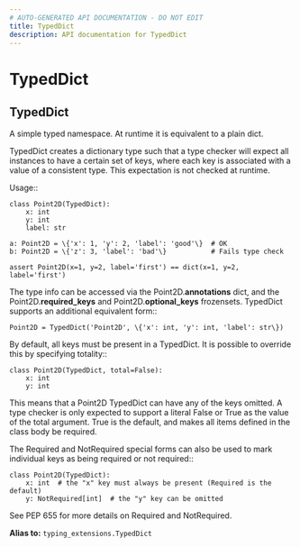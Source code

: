 ```yaml
---
# AUTO-GENERATED API DOCUMENTATION - DO NOT EDIT
title: TypedDict
description: API documentation for TypedDict
---
```


# TypedDict

## <ApiType type="Alias" path="prompt_templates/dynamic_config/TypedDict" symbolName="TypedDict" /> TypedDict

A simple typed namespace. At runtime it is equivalent to a plain dict.

TypedDict creates a dictionary type such that a type checker will expect all
instances to have a certain set of keys, where each key is
associated with a value of a consistent type. This expectation
is not checked at runtime.

Usage::

    class Point2D(TypedDict):
        x: int
        y: int
        label: str

    a: Point2D = \{'x': 1, 'y': 2, 'label': 'good'\}  # OK
    b: Point2D = \{'z': 3, 'label': 'bad'\}           # Fails type check

    assert Point2D(x=1, y=2, label='first') == dict(x=1, y=2, label='first')

The type info can be accessed via the Point2D.__annotations__ dict, and
the Point2D.__required_keys__ and Point2D.__optional_keys__ frozensets.
TypedDict supports an additional equivalent form::

    Point2D = TypedDict('Point2D', \{'x': int, 'y': int, 'label': str\})

By default, all keys must be present in a TypedDict. It is possible
to override this by specifying totality::

    class Point2D(TypedDict, total=False):
        x: int
        y: int

This means that a Point2D TypedDict can have any of the keys omitted. A type
checker is only expected to support a literal False or True as the value of
the total argument. True is the default, and makes all items defined in the
class body be required.

The Required and NotRequired special forms can also be used to mark
individual keys as being required or not required::

    class Point2D(TypedDict):
        x: int  # the "x" key must always be present (Required is the default)
        y: NotRequired[int]  # the "y" key can be omitted

See PEP 655 for more details on Required and NotRequired.


**Alias to:** `typing_extensions.TypedDict`
